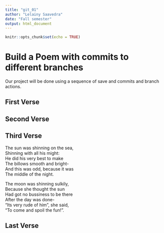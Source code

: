 ```yaml
---
title: "git_01"
author: "Lelainy Saavedra"
date: "Fall semester"
output: html_document
---
```


```r
knitr::opts_chunk$set(echo = TRUE)
```
# Build a Poem with commits to different branches
Our project will be done using a sequence of save and commits and branch actions.
<!-- Do not modify or change any text in "!--" bracketed areas such as this --- these are instructions to
you, if you change any of this the git program will notice it and compromise your git merging strategy !-->

## First Verse 
<!--Put the first five lines of a poem by Lewis Carrol in this section!-->

## Second Verse
<!--Put the first five lines of a poem by Robert Frost here!-->

## Third Verse
<!--Put the first two verses of The Walrus and the Carpenter here!-->
The sun was shinning on the sea,  
Shinning with all his might:  
He did his very best to make  
The billows smooth and bright-  
And this was odd, because it was  
The middle of the night.  

The moon was shinning sulkily,  
Because she thought the sun  
Had got no bussiness to be there  
After the day was done-  
"Its very rude of him", she said,  
"To come and spoil the fun!".  

## Last Verse
<!--Put a short poem of your choice 8-20 lines,here!-->
